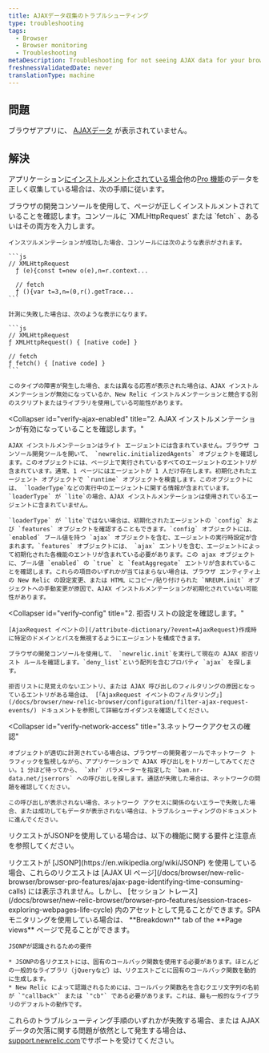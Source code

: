 ```yaml
---
title: AJAXデータ収集のトラブルシューティング
type: troubleshooting
tags:
  - Browser
  - Browser monitoring
  - Troubleshooting
metaDescription: Troubleshooting for not seeing AJAX data for your browser app.
freshnessValidatedDate: never
translationType: machine
---
```


## 問題

ブラウザアプリに、 [AJAXデータ](/docs/browser/new-relic-browser/browser-pro-features/ajax-page-identifying-time-consuming-calls) が表示されていません。

## 解決

アプリケーション[にインストルメント化されている場合<InlinePopover type="browser"/>](/docs/browser/new-relic-browser/installation-configuration/troubleshooting-browser-monitoring-installation)他の[Pro 機能](/docs/browser/new-relic-browser/browser-pro-features)のデータを正しく収集している場合は、次の手順に従います。

<CollapserGroup>
  <Collapser
    id="verify-instrumentation"
    title="1. ページがインストルメントされていることを確認します。"
  >
    ブラウザの開発コンソールを使用して、ページが正しくインストルメントされていることを確認します。コンソールに `XMLHttpRequest` または `fetch` 、あるいはその両方を入力します。

    インスツルメンテーションが成功した場合、コンソールには次のような表示がされます。

    ```js
    // XMLHttpRequest
      ƒ (e){const t=new o(e),n=r.context...

      // fetch
      ƒ (){var t=3,n=(0,r().getTrace...
    ```

    計測に失敗した場合は、次のような表示になります。

    ```js
    // XMLHttpRequest
    ƒ XMLHttpRequest() { [native code] }

    // fetch 
    ƒ fetch() { [native code] }
    ```

    このタイプの障害が発生した場合、または異なる応答が表示された場合は、AJAX インストルメンテーションが無効になっているか、New Relic インストルメンテーションと競合する別のスクリプトまたはライブラリを使用している可能性があります。
  </Collapser>

  <Collapser
    id="verify-ajax-enabled"
    title="2. AJAX インストルメンテーションが有効になっていることを確認します。"
  >
    AJAX インストルメンテーションはライト エージェントには含まれていません。ブラウザ コンソール開発ツールを開いて、 `newrelic.initializedAgents` オブジェクトを確認します。このオブジェクトには、ページ上で実行されているすべてのエージェントのエントリが含まれています。通常、1 ページにはエージェントが 1 人だけ存在します。初期化されたエージェント オブジェクトで `runtime` オブジェクトを検査します。このオブジェクトには、 `loaderType`などの実行中のエージェントに関する情報が含まれています。`loaderType` が `lite`の場合、AJAX インストルメンテーションは使用されているエージェントに含まれていません。

    `loaderType` が `lite`ではない場合は、初期化されたエージェントの `config` および `features` オブジェクトを確認することもできます。`config` オブジェクトには、 `enabled` ブール値を持つ `ajax` オブジェクトを含む、エージェントの実行時設定が含まれます。`features` オブジェクトには、 `ajax` エントリを含む、エージェントによって初期化された各機能のエントリが含まれている必要があります。この ajax オブジェクトに、ブール値 `enabled` の `true` と `featAggregate` エントリが含まれていることを確認します。これらの項目のいずれかが当てはまらない場合は、ブラウザ エンティティ上の New Relic の設定変更、または HTML にコピー/貼り付けられた `NREUM.init` オブジェクトへの手動変更が原因で、AJAX インストルメンテーションが初期化されていない可能性があります。
  </Collapser>

  <Collapser
    id="verify-config"
    title="2. 拒否リストの設定を確認します。"
  >
    [AjaxRequest イベントの](/attribute-dictionary/?event=AjaxRequest)作成時に特定のドメインとパスを無視するようにエージェントを構成できます。

    ブラウザの開発コンソールを使用して、 `newrelic.init`を実行して現在の AJAX 拒否リスト ルールを確認します。`deny_list`という配列を含むプロパティ `ajax` を探します。

    拒否リストに見覚えのないエントリ、または AJAX 呼び出しのフィルタリングの原因となっているエントリがある場合は、 [「AjaxRequest イベントのフィルタリング」](/docs/browser/new-relic-browser/configuration/filter-ajax-request-events/) ドキュメントを参照して詳細なガイダンスを確認してください。
  </Collapser>

  <Collapser
    id="verify-network-access"
    title="3.ネットワークアクセスの確認"
  >
    オブジェクトが適切に計測されている場合は、ブラウザーの開発者ツールでネットワーク トラフィックを監視しながら、アプリケーションで AJAX 呼び出しをトリガーしてみてください。1 分ほど待ってから、 `xhr` パラメーターを指定した `bam.nr-data.net/jserrors` への呼び出しを探します。通話が失敗した場合は、ネットワークの問題を確認してください。

    この呼び出しが表示されない場合、ネットワーク アクセスに関係のないエラーで失敗した場合、または成功してもデータが表示されない場合は、トラブルシューティングのドキュメントに進んでください。
  </Collapser>
</CollapserGroup>

リクエストがJSONPを使用している場合は、以下の機能に関する要件と注意点を参照してください。

<CollapserGroup>
  <Collapser
    id="jsonp"
    title="JSONPの要件"
  >
    リクエストが [JSONP](https://en.wikipedia.org/wiki/JSONP) を使用している場合、これらのリクエストは [AJAX UI ページ](/docs/browser/new-relic-browser/browser-pro-features/ajax-page-identifying-time-consuming-calls) には表示されません。しかし、 [セッション トレース](/docs/browser/new-relic-browser/browser-pro-features/session-traces-exploring-webpages-life-cycle) 内のアセットとして見ることができます。SPA モニタリングを使用している場合は、 **Breakdown** tab of the **Page views** ページで見ることができます。

    JSONPが認識されるための要件

    * JSONPの各リクエストには、固有のコールバック関数を使用する必要があります。ほとんどの一般的なライブラリ（jQueryなど）は、リクエストごとに固有のコールバック関数を動的に生成します。
    * New Relic によって認識されるためには、コールバック関数名を含むクエリ文字列の名前が `"callback"` または `"cb"` である必要があります。これは、最も一般的なライブラリのデフォルトの動作です。
  </Collapser>
</CollapserGroup>

これらのトラブルシューティング手順のいずれかが失敗する場合、または AJAX データの欠落に関する問題が依然として発生する場合は、 [support.newrelic.com](https://support.newrelic.com)でサポートを受けてください。